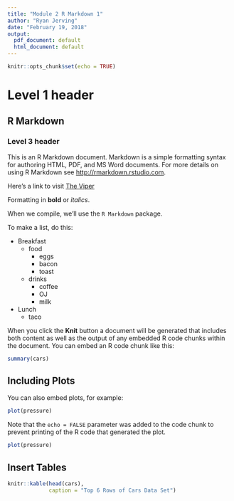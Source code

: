 ```yaml
---
title: "Module 2 R Markdown 1"
author: "Ryan Jerving"
date: "February 19, 2018"
output:
  pdf_document: default
  html_document: default
---
```


```r
knitr::opts_chunk$set(echo = TRUE)
```

# Level 1 header

## R Markdown

### Level 3 header

This is an R Markdown document. Markdown is a simple formatting syntax for authoring HTML, PDF, and MS Word documents. For more details on using R Markdown see <http://rmarkdown.rstudio.com>.

Here's a link to visit [The Viper](https://theviper.org)

Formatting in **bold** or *italics*.

When we compile, we'll use the `R Markdown` package.

To make a list, do this:

* Breakfast
    - food
        + eggs
        + bacon
        + toast
    - drinks
        + coffee
        + OJ
        + milk
* Lunch
    - taco

When you click the **Knit** button a document will be generated that includes both content as well as the output of any embedded R code chunks within the document. You can embed an R code chunk like this:

```r
summary(cars)
```

## Including Plots

You can also embed plots, for example:

```r
plot(pressure)
```

Note that the `echo = FALSE` parameter was added to the code chunk to prevent printing of the R code that generated the plot.

```r

plot(pressure)

```

## Insert Tables

```r

knitr::kable(head(cars),
             caption = "Top 6 Rows of Cars Data Set")

```


